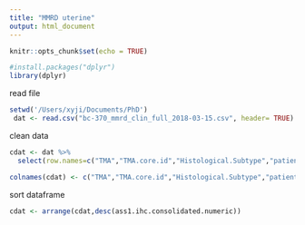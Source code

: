 ```yaml
---
title: "MMRD uterine"
output: html_document
---
```


```r
knitr::opts_chunk$set(echo = TRUE)
```

```r
#install.packages("dplyr")
library(dplyr)
```
read file
```r
setwd('/Users/xyji/Documents/PhD')
 dat <- read.csv("bc-370_mmrd_clin_full_2018-03-15.csv", header= TRUE) %>% as.data.frame()

```

clean data
```r
cdat <- dat %>% 
  select(row.names=c("TMA","TMA.core.id","Histological.Subtype","patientID", "Accession.num","os.years","os.status" , "dss.years","dss.status","ass1.ihc.consolidated.numeric","MLH1.ihc.consolidated.numeric","MSH2.ihc.consolidated.numeric","MSH6.ihc.consolidated.numeric","PMS2.ihc.consolidated.numeric"))

colnames(cdat) <- c("TMA","TMA.core.id","Histological.Subtype","patientID", "Accession.num","os.years","os.status" , "dss.years","dss.status","ass1.ihc.consolidated.numeric","MLH1.ihc.consolidated.numeric","MSH2.ihc.consolidated.numeric","MSH6.ihc.consolidated.numeric","PMS2.ihc.consolidated.numeric")


```
sort dataframe
```r
cdat <- arrange(cdat,desc(ass1.ihc.consolidated.numeric))

```